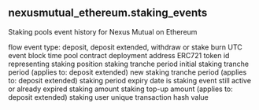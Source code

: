 ## nexusmutual_ethereum.staking_events 
Staking pools event history for Nexus Mutual on Ethereum

<ParamField path="flow_type">
flow event type: deposit, deposit extended, withdraw or stake burn
</ParamField>
<ParamField path="block_time">
UTC event block time
</ParamField>
<ParamField path="pool_address">
pool contract deployment address
</ParamField>
<ParamField path="token_id">
ERC721 token id representing staking position
</ParamField>
<ParamField path="tranche_id">
staking tranche period
</ParamField>
<ParamField path="init_tranche_id">
initial staking tranche period (applies to: deposit extended)
</ParamField>
<ParamField path="new_tranche_id">
new staking tranche period (applies to: deposit extended)
</ParamField>
<ParamField path="tranche_expiry_date">
staking period expiry date
</ParamField>
<ParamField path="is_active">
is staking event still active or already expired
</ParamField>
<ParamField path="amount">
staking amount
</ParamField>
<ParamField path="topup_amount">
staking top-up amount (applies to: deposit extended)
</ParamField>
<ParamField path="user">
staking user
</ParamField>
<ParamField path="evt_index">

</ParamField>
<ParamField path="tx_hash">
unique transaction hash value
</ParamField>
